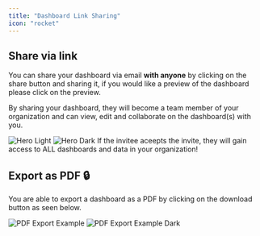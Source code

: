 ```yaml
---
title: "Dashboard Link Sharing"
icon: "rocket"
---
```



## Share via link

You can share your dashboard via email **with anyone** by clicking on the share button and sharing it, if you would like a preview of the dashboard please click on the preview.

By sharing your dashboard, they will become a team member of your organization and can view, edit and collaborate on the dashboard(s) with you.

<Frame>
<img
  className="block dark:hidden"
  src="/images/build-your-first-dashboard/light/share-light.png"
  alt="Hero Light"
/>
<img
  className="hidden dark:block"
  src="/images/build-your-first-dashboard/dark/share-dark.png"
  alt="Hero Dark"
/>
</Frame>
<Note> If the invitee aceepts the invite, they will gain access to ALL dashboards and data in your organization!</Note>


## Export as PDF 🔒

You are able to export a dashboard as a PDF by clicking on the download button as seen below.
<Frame>
<img
  className="block dark:hidden"
  src="/images/share-your-dashboard/light/pdf-export.png"
  alt="PDF Export Example"
/>
<img
  className="hidden dark:block"
  src="/images/share-your-dashboard/dark/pdf-export-dark.png"
  alt="PDF Export Example Dark"
/>
</Frame>